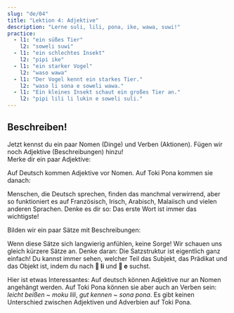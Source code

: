 ```yaml
---
slug: "de/04"
title: "Lektion 4: Adjektive"
description: "Lerne suli, lili, pona, ike, wawa, suwi!"
practice:
  - l1: "ein süßes Tier"
    l2: "soweli suwi"
  - l1: "ein schlechtes Insekt"
    l2: "pipi ike"
  - l1: "ein starker Vogel"
    l2: "waso wawa"
  - l1: "Der Vogel kennt ein starkes Tier."
    l2: "waso li sona e soweli wawa."
  - l1: "Ein kleines Insekt schaut ein großes Tier an."
    l2: "pipi lili li lukin e soweli suli."
---
```



## Beschreiben!

Jetzt kennst du ein paar Nomen (Dinge) und Verben (Aktionen). Fügen wir noch Adjektive (Beschreibungen) hinzu!  
Merke dir ein paar Adjektive:

<List>
  <Word sl="suli" m="groß, wichtig" />
  <Word sl="lili" m="klein, jung" />
  <Word sl="pona" m="gut, gemütlich" />
  <Word sl="ike" m="schlecht, ungemütlich" />
  <Word sl="wawa" m="stark, toll" />
  <Word sl="sona" m="schlau, weise" />
  <Word sl="suwi" m="süß" />
</List>

Auf Deutsch kommen Adjektive vor Nomen. Auf Toki Pona kommen sie danach:

<List>
  <Word sl="soweli suli" m="ein großes Tier" />
  <Word sl="pipi lili" m="ein winziger Käfer" />
  <Word sl="waso suwi" m="ein süßer Vogel" />
</List>

Menschen, die Deutsch sprechen, finden das manchmal verwirrend, aber so funktioniert es auf Französisch, Irisch, Arabisch, Malaiisch und vielen anderen Sprachen. Denke es dir so: Das erste Wort ist immer das wichtigste!

Bilden wir ein paar Sätze mit Beschreibungen:

<List>
  <Sentence
    sl="waso li lukin e soweli suwi."
    m="Der Vogel sieht ein süßes Tier."
  />
  <Sentence
    sl="soweli wawa li moku e kasi suli."
    m="Das starke Tier frisst große Pflanzen."
  />
  <Sentence
    sl="pipi ike li moku lili e soweli."
    m="Gemeine Käfer beißen das Tier leicht."
  />
  <Sentence
    sl="waso sona li sona pona e pipi."
    m="Der weise Vogel kennt Käfer gut."
  />
</List>

Wenn diese Sätze sich langwierig anfühlen, keine Sorge! Wir schauen uns gleich kürzere Sätze an. Denke daran: Die Satzstruktur ist eigentlich ganz einfach! Du kannst immer sehen, welcher Teil das Subjekt, das Prädikat und das Objekt ist, indem du nach **󱤧 li** und **󱤉 e** suchst.

Hier ist etwas Interessantes: Auf deutsch können Adjektive nur an Nomen angehängt werden. Auf Toki Pona können sie aber auch an Verben sein: *leicht beißen ~ moku lili*, *gut kennen ~ sona pona*. Es gibt keinen Unterschied zwischen Adjektiven und Adverbien auf Toki Pona.

<Practice exercises={frontmatter.practice} client:load />
